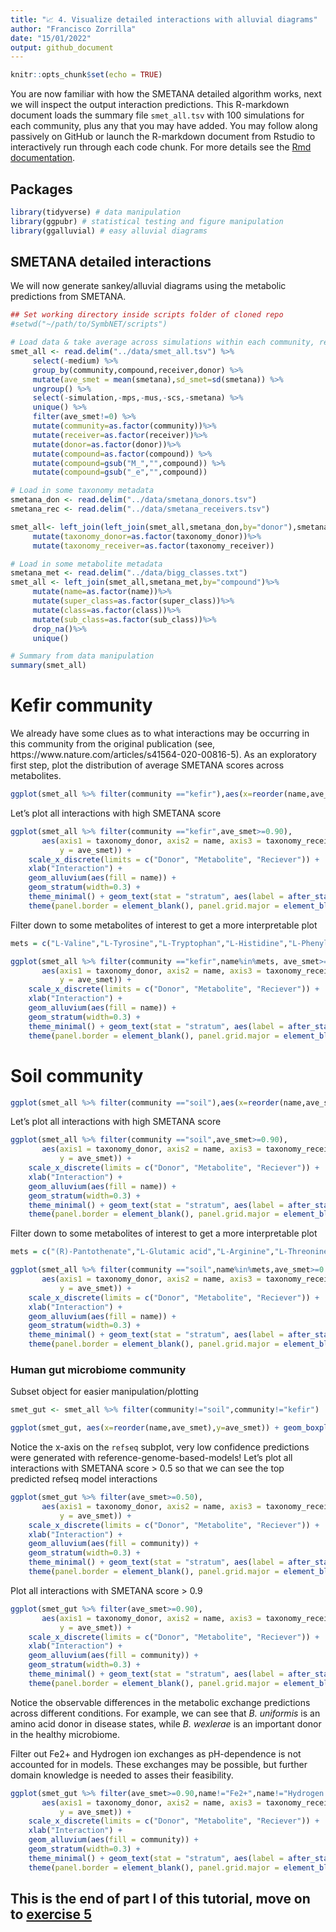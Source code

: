 ```yaml
---
title: "📈 4. Visualize detailed interactions with alluvial diagrams"
author: "Francisco Zorrilla"
date: "15/01/2022"
output: github_document
---
```


```r
knitr::opts_chunk$set(echo = TRUE)
```

You are now familiar with how the SMETANA detailed algorithm works, next we will inspect the output interaction predictions. This R-markdown document loads the summary file `smet_all.tsv` with 100 simulations for each community, plus any that you may have added. You may follow along passively on GitHub or launch the R-markdown document from Rstudio to interactively run through each code chunk. For more details see the [Rmd documentation](https://rmarkdown.rstudio.com/articles_intro.html).

## Packages

```r
library(tidyverse) # data manipulation
library(ggpubr) # statistical testing and figure manipulation
library(ggalluvial) # easy alluvial diagrams
```

## SMETANA detailed interactions

We will now generate sankey/alluvial diagrams using the metabolic predictions from SMETANA.

```r
## Set working directory inside scripts folder of cloned repo
#setwd("~/path/to/SymbNET/scripts")

# Load data & take average across simulations within each community, remember to unzip smet_all.tsv.gz!
smet_all <- read.delim("../data/smet_all.tsv") %>% 
     select(-medium) %>% 
     group_by(community,compound,receiver,donor) %>% 
     mutate(ave_smet = mean(smetana),sd_smet=sd(smetana)) %>%
     ungroup() %>%
     select(-simulation,-mps,-mus,-scs,-smetana) %>%
     unique() %>%
     filter(ave_smet!=0) %>%
     mutate(community=as.factor(community))%>%
     mutate(receiver=as.factor(receiver))%>%
     mutate(donor=as.factor(donor))%>%
     mutate(compound=as.factor(compound)) %>%
     mutate(compound=gsub("M_","",compound)) %>%
     mutate(compound=gsub("_e","",compound))

# Load in some taxonomy metadata
smetana_don <- read.delim("../data/smetana_donors.tsv")
smetana_rec <- read.delim("../data/smetana_receivers.tsv")

smet_all<- left_join(left_join(smet_all,smetana_don,by="donor"),smetana_rec,by="receiver")%>%
     mutate(taxonomy_donor=as.factor(taxonomy_donor))%>%
     mutate(taxonomy_receiver=as.factor(taxonomy_receiver))

# Load in some metabolite metadata
smetana_met <- read.delim("../data/bigg_classes.txt")
smet_all <- left_join(smet_all,smetana_met,by="compound")%>%
     mutate(name=as.factor(name))%>%
     mutate(super_class=as.factor(super_class))%>%
     mutate(class=as.factor(class))%>%
     mutate(sub_class=as.factor(sub_class))%>%
     drop_na()%>%
     unique()

# Summary from data manipulation
summary(smet_all)
```

# Kefir community

We already have some clues as to what interactions may be occurring in this community from the original publication (see, https://www.nature.com/articles/s41564-020-00816-5). As an exploratory first step, plot the distribution of average SMETANA scores across metabolites.

```r
ggplot(smet_all %>% filter(community =="kefir"),aes(x=reorder(name,ave_smet),y=ave_smet)) + geom_boxplot() + coord_flip()
```

Let's plot all interactions with high SMETANA score

```r
ggplot(smet_all %>% filter(community =="kefir",ave_smet>=0.90),
       aes(axis1 = taxonomy_donor, axis2 = name, axis3 = taxonomy_receiver,
           y = ave_smet)) +
    scale_x_discrete(limits = c("Donor", "Metabolite", "Reciever")) +
    xlab("Interaction") +
    geom_alluvium(aes(fill = name)) +
    geom_stratum(width=0.3) +
    theme_minimal() + geom_text(stat = "stratum", aes(label = after_stat(stratum)),min.y=0.2)+theme_bw() + 
    theme(panel.border = element_blank(), panel.grid.major = element_blank(),panel.grid.minor = element_blank(), axis.line = element_line(colour = "black"),axis.line.y = element_blank(),axis.ticks.y = element_blank(),axis.text.y = element_blank(),axis.title.y = element_blank(),axis.line.x = element_blank(),axis.ticks.x = element_blank())
```

Filter down to some metabolites of interest to get a more interpretable plot

```r
mets = c("L-Valine","L-Tyrosine","L-Tryptophan","L-Histidine","L-Phenylalanine","Folic acid")

ggplot(smet_all %>% filter(community =="kefir",name%in%mets, ave_smet>=0.90),
       aes(axis1 = taxonomy_donor, axis2 = name, axis3 = taxonomy_receiver,
           y = ave_smet)) +
    scale_x_discrete(limits = c("Donor", "Metabolite", "Reciever")) +
    xlab("Interaction") +
    geom_alluvium(aes(fill = name)) +
    geom_stratum(width=0.3) +
    theme_minimal() + geom_text(stat = "stratum", aes(label = after_stat(stratum)),min.y=0.2)+theme_bw() + 
    theme(panel.border = element_blank(), panel.grid.major = element_blank(),panel.grid.minor = element_blank(), axis.line = element_line(colour = "black"),axis.line.y = element_blank(),axis.ticks.y = element_blank(),axis.text.y = element_blank(),axis.title.y = element_blank(),axis.line.x = element_blank(),axis.ticks.x = element_blank())
```

# Soil community

```r
ggplot(smet_all %>% filter(community =="soil"),aes(x=reorder(name,ave_smet),y=ave_smet)) + geom_boxplot() + coord_flip()
```

Let's plot all interactions with high SMETANA score

```r
ggplot(smet_all %>% filter(community =="soil",ave_smet>=0.90),
       aes(axis1 = taxonomy_donor, axis2 = name, axis3 = taxonomy_receiver,
           y = ave_smet)) +
    scale_x_discrete(limits = c("Donor", "Metabolite", "Reciever")) +
    xlab("Interaction") +
    geom_alluvium(aes(fill = name)) +
    geom_stratum(width=0.3) +
    theme_minimal() + geom_text(stat = "stratum", aes(label = after_stat(stratum)),min.y=0.2)+theme_bw() + 
    theme(panel.border = element_blank(), panel.grid.major = element_blank(),panel.grid.minor = element_blank(), axis.line = element_line(colour = "black"),axis.line.y = element_blank(),axis.ticks.y = element_blank(),axis.text.y = element_blank(),axis.title.y = element_blank(),axis.line.x = element_blank(),axis.ticks.x = element_blank())
```

Filter down to some metabolites of interest to get a more interpretable plot

```r
mets = c("(R)-Pantothenate","L-Glutamic acid","L-Arginine","L-Threonine")

ggplot(smet_all %>% filter(community =="soil",name%in%mets,ave_smet>=0.90),
       aes(axis1 = taxonomy_donor, axis2 = name, axis3 = taxonomy_receiver,
           y = ave_smet)) +
    scale_x_discrete(limits = c("Donor", "Metabolite", "Reciever")) +
    xlab("Interaction") +
    geom_alluvium(aes(fill = name)) +
    geom_stratum(width=0.3) +
    theme_minimal() + geom_text(stat = "stratum", aes(label = after_stat(stratum)),min.y=0.2)+theme_bw() + 
    theme(panel.border = element_blank(), panel.grid.major = element_blank(),panel.grid.minor = element_blank(), axis.line = element_line(colour = "black"),axis.line.y = element_blank(),axis.ticks.y = element_blank(),axis.text.y = element_blank(),axis.title.y = element_blank(),axis.line.x = element_blank(),axis.ticks.x = element_blank())

```

### Human gut microbiome community

Subset object for easier manipulation/plotting

```r
smet_gut <- smet_all %>% filter(community!="soil",community!="kefir")
```

```r
ggplot(smet_gut, aes(x=reorder(name,ave_smet),y=ave_smet)) + geom_boxplot() + facet_wrap(~community,scales="free") + coord_flip()
```

Notice the x-axis on the `refseq` subplot, very low confidence predictions were generated with reference-genome-based-models!
Let's plot all interactions with SMETANA score > 0.5 so that we can see the top predicted refseq model interactions

```r
ggplot(smet_gut %>% filter(ave_smet>=0.50),
       aes(axis1 = taxonomy_donor, axis2 = name, axis3 = taxonomy_receiver,
           y = ave_smet)) +
    scale_x_discrete(limits = c("Donor", "Metabolite", "Reciever")) +
    xlab("Interaction") +
    geom_alluvium(aes(fill = community)) +
    geom_stratum(width=0.3) +
    theme_minimal() + geom_text(stat = "stratum", aes(label = after_stat(stratum)),min.y=0.2)+theme_bw() + 
    theme(panel.border = element_blank(), panel.grid.major = element_blank(),panel.grid.minor = element_blank(), axis.line = element_line(colour = "black"),axis.line.y = element_blank(),axis.ticks.y = element_blank(),axis.text.y = element_blank(),axis.title.y = element_blank(),axis.line.x = element_blank(),axis.ticks.x = element_blank())
```

Plot all interactions with SMETANA score > 0.9

```r
ggplot(smet_gut %>% filter(ave_smet>=0.90),
       aes(axis1 = taxonomy_donor, axis2 = name, axis3 = taxonomy_receiver,
           y = ave_smet)) +
    scale_x_discrete(limits = c("Donor", "Metabolite", "Reciever")) +
    xlab("Interaction") +
    geom_alluvium(aes(fill = community)) +
    geom_stratum(width=0.3) +
    theme_minimal() + geom_text(stat = "stratum", aes(label = after_stat(stratum)),min.y=0.2)+theme_bw() + 
    theme(panel.border = element_blank(), panel.grid.major = element_blank(),panel.grid.minor = element_blank(), axis.line = element_line(colour = "black"),axis.line.y = element_blank(),axis.ticks.y = element_blank(),axis.text.y = element_blank(),axis.title.y = element_blank(),axis.line.x = element_blank(),axis.ticks.x = element_blank())
```

Notice the observable differences in the metabolic exchange predictions across different conditions. For example, we can see that *B. uniformis* is an amino acid donor in disease states, while *B. wexlerae* is an important donor in the healthy microbiome.

Filter out Fe2+ and Hydrogen ion exchanges as pH-dependence is not accounted for in models. These exchanges may be possible, but further domain knowledge is needed to asses their feasibility.

```r
ggplot(smet_gut %>% filter(ave_smet>=0.90,name!="Fe2+",name!="Hydrogen Ion"),
       aes(axis1 = taxonomy_donor, axis2 = name, axis3 = taxonomy_receiver,
           y = ave_smet)) +
    scale_x_discrete(limits = c("Donor", "Metabolite", "Reciever")) +
    xlab("Interaction") +
    geom_alluvium(aes(fill = community)) +
    geom_stratum(width=0.3) +
    theme_minimal() + geom_text(stat = "stratum", aes(label = after_stat(stratum)),min.y=0.2)+theme_bw() + 
    theme(panel.border = element_blank(), panel.grid.major = element_blank(),panel.grid.minor = element_blank(), axis.line = element_line(colour = "black"),axis.line.y = element_blank(),axis.ticks.y = element_blank(),axis.text.y = element_blank(),axis.title.y = element_blank(),axis.line.x = element_blank(),axis.ticks.x = element_blank())
```

## This is the end of part I of this tutorial, move on to [exercise 5](https://github.com/franciscozorrilla/SymbNET/blob/main/scripts/5.run_smetana_global_metrics.md)
